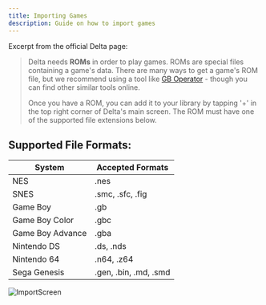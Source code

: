 ```yaml
---
title: Importing Games
description: Guide on how to import games
---
```




Excerpt from the official Delta page:

> Delta needs **ROMs** in order to play games. ROMs are special files containing a game's data. There are many ways to get a game's ROM file, but we recommend using a tool like [GB Operator](https://www.epilogue.co/product/gb-operator) - though you can find other similar tools online.
>
> Once you have a ROM, you can add it to your library by tapping '+' in the top right corner of Delta's main screen. The ROM must have one of the supported file extensions below.

## Supported File Formats:

| System                                                                                    | Accepted Formats      |
| ----------------------------------------------------------------------------------------- | --------------------- |
| NES <Icon name="arcticons:snes9x" size="1.2em" class="inline-table" />                    | .nes                  |
| SNES <Icon name="arcticons:snes9x" size="1.2em" class="inline-table" />                   | .smc, .sfc, .fig      |
| Game Boy <Icon name="streamline:gameboy" size="1.2em" class="inline-table" />             | .gb                   |
| Game Boy Color <Icon name="teenyicons:gbc-outline" size="1.2em" class="inline-table" />   | .gbc                  |
| Game Boy Advance <Icon name="teenyicons:gba-outline" size="1.2em" class="inline-table" /> | .gba                  |
| Nintendo DS <Icon name="simple-icons:nintendo3ds" size="1.2em" class="inline-table" />    | .ds, .nds             |
| Nintendo 64 <Icon name="file-icons:nintendo64" size="1.2em" class="inline-table" />       | .n64, .z64            |
| Sega Genesis <Icon name="simple-icons:sega" size="1.2em" class="inline-table" />          | .gen, .bin, .md, .smd |

![ImportScreen](../../../assets/importscreen.png)
